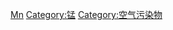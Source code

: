 {{Commonscat|Manganese compounds}}

[[Category:依元素分類的化合物|Mn]]
[[Category:锰|Category:锰]]
[[Category:空气污染物|Category:空气污染物]]